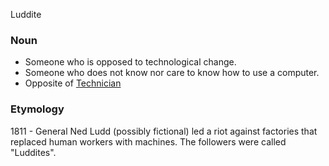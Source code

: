 Luddite

=== Noun ===
*Someone who is opposed to technological change.
*Someone who does not know nor care to know how to use a computer.
*Opposite of [[Technician]]
=== Etymology ===
1811 - General Ned Ludd (possibly fictional) led a riot against factories that replaced human workers with machines. The followers were called "Luddites".